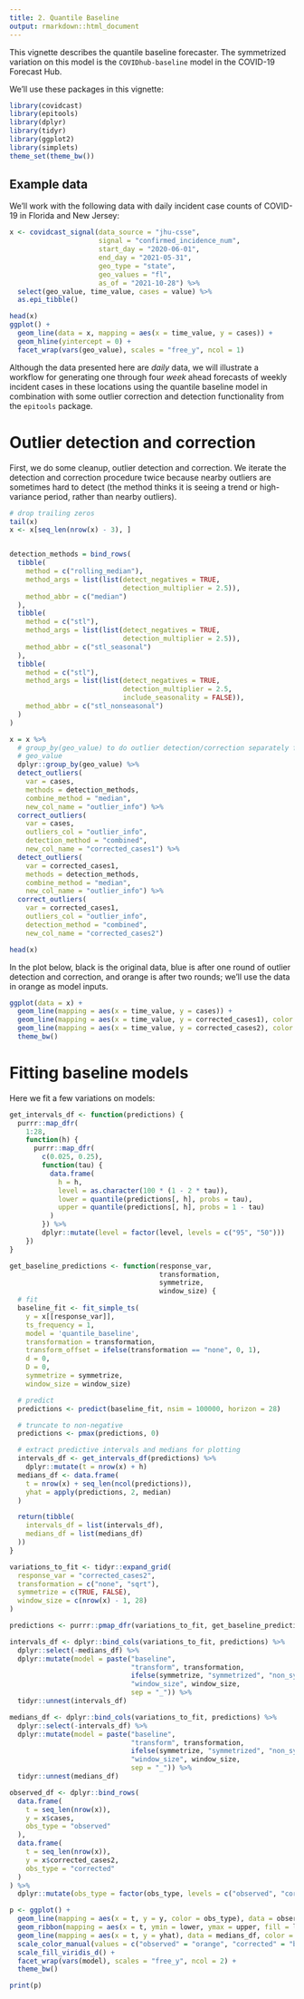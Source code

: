 ```yaml
---
title: 2. Quantile Baseline
output: rmarkdown::html_document
---
```


This vignette describes the quantile baseline forecaster. The symmetrized
variation on this model is the `COVIDhub-baseline` model in the COVID-19
Forecast Hub.

We'll use these packages in this vignette:

```r
library(covidcast)
library(epitools)
library(dplyr)
library(tidyr)
library(ggplot2)
library(simplets)
theme_set(theme_bw())
```

## Example data

We'll work with the following data with daily incident case counts of COVID-19 in Florida and New Jersey:

```r
x <- covidcast_signal(data_source = "jhu-csse",
                      signal = "confirmed_incidence_num",
                      start_day = "2020-06-01",
                      end_day = "2021-05-31",
                      geo_type = "state",
                      geo_values = "fl",
                      as_of = "2021-10-28") %>%
  select(geo_value, time_value, cases = value) %>%
  as.epi_tibble()

head(x)
ggplot() +
  geom_line(data = x, mapping = aes(x = time_value, y = cases)) +
  geom_hline(yintercept = 0) +
  facet_wrap(vars(geo_value), scales = "free_y", ncol = 1)
```

Although the data presented here are *daily* data, we will illustrate a workflow
for generating one through four *week* ahead forecasts of weekly incident cases
in these locations using the quantile baseline model in combination with some
outlier correction and detection functionality from the `epitools` package.

# Outlier detection and correction

First, we do some cleanup, outlier detection and correction.  We iterate the
detection and correction procedure twice because nearby outliers are sometimes
hard to detect (the method thinks it is seeing a trend or high-variance period,
rather than nearby outliers).

```r
# drop trailing zeros
tail(x)
x <- x[seq_len(nrow(x) - 3), ]


detection_methods = bind_rows(
  tibble(
    method = c("rolling_median"),
    method_args = list(list(detect_negatives = TRUE,
                            detection_multiplier = 2.5)),
    method_abbr = c("median")
  ),
  tibble(
    method = c("stl"),
    method_args = list(list(detect_negatives = TRUE,
                            detection_multiplier = 2.5)),
    method_abbr = c("stl_seasonal")
  ),
  tibble(
    method = c("stl"),
    method_args = list(list(detect_negatives = TRUE,
                            detection_multiplier = 2.5,
                            include_seasonality = FALSE)),
    method_abbr = c("stl_nonseasonal")
  )
)

x = x %>%
  # group_by(geo_value) to do outlier detection/correction separately for each
  # geo_value
  dplyr::group_by(geo_value) %>%
  detect_outliers(
    var = cases,
    methods = detection_methods,
    combine_method = "median",
    new_col_name = "outlier_info") %>%
  correct_outliers(
    var = cases,
    outliers_col = "outlier_info",
    detection_method = "combined",
    new_col_name = "corrected_cases1") %>%
  detect_outliers(
    var = corrected_cases1,
    methods = detection_methods,
    combine_method = "median",
    new_col_name = "outlier_info") %>%
  correct_outliers(
    var = corrected_cases1,
    outliers_col = "outlier_info",
    detection_method = "combined",
    new_col_name = "corrected_cases2")

head(x)
```

In the plot below, black is the original data, blue is after one round of
outlier detection and correction, and orange is after two rounds; we'll use the
data in orange as model inputs.

```r
ggplot(data = x) +
  geom_line(mapping = aes(x = time_value, y = cases)) +
  geom_line(mapping = aes(x = time_value, y = corrected_cases1), color = "cornflowerblue") +
  geom_line(mapping = aes(x = time_value, y = corrected_cases2), color = "orange") +
  theme_bw()
```


# Fitting baseline models

Here we fit a few variations on models:

```r
get_intervals_df <- function(predictions) {
  purrr::map_dfr(
    1:28,
    function(h) {
      purrr::map_dfr(
        c(0.025, 0.25),
        function(tau) {
          data.frame(
            h = h,
            level = as.character(100 * (1 - 2 * tau)),
            lower = quantile(predictions[, h], probs = tau),
            upper = quantile(predictions[, h], probs = 1 - tau)
          )
        }) %>%
        dplyr::mutate(level = factor(level, levels = c("95", "50")))
    })
}

get_baseline_predictions <- function(response_var,
                                     transformation,
                                     symmetrize,
                                     window_size) {
  # fit
  baseline_fit <- fit_simple_ts(
    y = x[[response_var]],
    ts_frequency = 1,
    model = 'quantile_baseline',
    transformation = transformation,
    transform_offset = ifelse(transformation == "none", 0, 1),
    d = 0,
    D = 0,
    symmetrize = symmetrize,
    window_size = window_size)

  # predict
  predictions <- predict(baseline_fit, nsim = 100000, horizon = 28)

  # truncate to non-negative
  predictions <- pmax(predictions, 0)

  # extract predictive intervals and medians for plotting
  intervals_df <- get_intervals_df(predictions) %>%
    dplyr::mutate(t = nrow(x) + h)
  medians_df <- data.frame(
    t = nrow(x) + seq_len(ncol(predictions)),
    yhat = apply(predictions, 2, median)
  )

  return(tibble(
    intervals_df = list(intervals_df),
    medians_df = list(medians_df)
  ))
}

variations_to_fit <- tidyr::expand_grid(
  response_var = "corrected_cases2",
  transformation = c("none", "sqrt"),
  symmetrize = c(TRUE, FALSE),
  window_size = c(nrow(x) - 1, 28)
)

predictions <- purrr::pmap_dfr(variations_to_fit, get_baseline_predictions)
```

```r
intervals_df <- dplyr::bind_cols(variations_to_fit, predictions) %>%
  dplyr::select(-medians_df) %>%
  dplyr::mutate(model = paste("baseline",
                              "transform", transformation,
                              ifelse(symmetrize, "symmetrized", "non_symmetrized"),
                              "window_size", window_size,
                              sep = "_")) %>%
  tidyr::unnest(intervals_df)

medians_df <- dplyr::bind_cols(variations_to_fit, predictions) %>%
  dplyr::select(-intervals_df) %>%
  dplyr::mutate(model = paste("baseline",
                              "transform", transformation,
                              ifelse(symmetrize, "symmetrized", "non_symmetrized"),
                              "window_size", window_size,
                              sep = "_")) %>%
  tidyr::unnest(medians_df)
```

```r
observed_df <- dplyr::bind_rows(
  data.frame(
    t = seq_len(nrow(x)),
    y = x$cases,
    obs_type = "observed"
  ),
  data.frame(
    t = seq_len(nrow(x)),
    y = x$corrected_cases2,
    obs_type = "corrected"
  )
) %>%
  dplyr::mutate(obs_type = factor(obs_type, levels = c("observed", "corrected")))

p <- ggplot() +
  geom_line(mapping = aes(x = t, y = y, color = obs_type), data = observed_df) +
  geom_ribbon(mapping = aes(x = t, ymin = lower, ymax = upper, fill = level), data = intervals_df) +
  geom_line(mapping = aes(x = t, y = yhat), data = medians_df, color = "blue") +
  scale_color_manual(values = c("observed" = "orange", "corrected" = "black")) +
  scale_fill_viridis_d() +
  facet_wrap(vars(model), scales = "free_y", ncol = 2) +
  theme_bw()

print(p)
```
